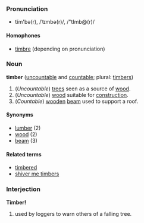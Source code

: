 ===Pronunciation===
*tĭm'bə(r), /ˈtɪmbə(r)/, /"tImb@(r)/
====Homophones====
*[[timbre]] (depending on pronunciation)

===Noun===
'''timber''' ([[uncountable]] and [[countable]]; plural: [[timbers]])

# (''Uncountable'') [[tree]]s seen as a source of [[wood]].
# (''Uncountable'') [[wood]] suitable for [[construction]].
# (''Countable'') [[wooden]] [[beam]] used to support a roof.

====Synonyms====
*[[lumber]] (2)
*[[wood]] (2)
*[[beam]] (3)

====Related terms====
*[[timbered]]
*[[shiver me timbers]]

===Interjection===
'''Timber!'''

# used by loggers to warn others of a falling tree.